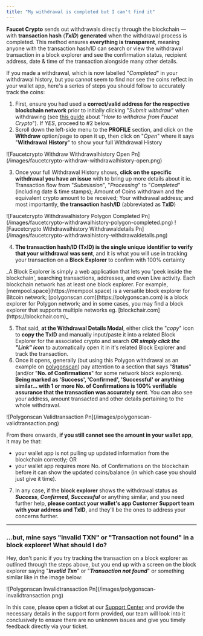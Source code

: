 ```yaml
---
title: "My withdrawal is completed but I can't find it"
---
```


**Faucet Crypto** sends out withdrawals directly through the blockchain — with **transaction hash** (**_TxID_**) **generated** when the withdrawal process is completed. This method ensures **everything is transparent**, meaning anyone with the transaction hash/ID can search or view the withdrawal transaction in a block explorer and see the confirmation status, recipient address, date & time of the transaction alongside many other details.

If you made a withdrawal, which is now labelled "_Completed_" in your withdrawal history, but you cannot seem to find nor see the coins reflect in your wallet app, here's a series of steps you should follow to accurately track the coins:

1. First, ensure you had used a **correct/valid address for the respective blockchain network** prior to initially clicking "_Submit withdraw_" when withdrawing (see [this guide](https://faucetcrypto.mintlify.app/withdrawals/how-to-withdraw-from-faucetcrypto?) about "_How to withdraw from Faucet Crypto_"). If _YES_, proceed to #2 below.
2. Scroll down the left-side menu to the **PROFILE** section, and click on the **Withdraw** option/page to open it up, then click on "_Open_" where it says "**Withdrawal History**" to show your full Withdrawal History

<Frame>
  ![Faucetcrypto Withdraw Withdrawalhistory Open Pn](/images/faucetcrypto-withdraw-withdrawalhistory-open.png)
</Frame>

3. Once your full Withdrawal History shows, **click on the specific withdrawal you have an issue** with to bring up more details about it ie. Transaction flow from "_Submission_", "_Processing_" to "_Completed_" (including date & time stamps); Amount of Coins withdrawn and the equivalent crypto amount to be received; Your withdrawal address; and most importantly, **the transaction hash/ID** (abbreviated as **TxID**)

<Frame>
  ![Faucetcrypto Withdrawalhistory Polygon Completed Pn](/images/faucetcrypto-withdrawalhistory-polygon-completed.png)
</Frame>

<Frame>
  ![Faucetcrypto Withdrawalhistory Withdrawaldetails Pn](/images/faucetcrypto-withdrawalhistory-withdrawaldetails.png)
</Frame>

4. **The transaction hash/ID (TxID) is the single unique identifier to verify that your withdrawal was sent**, and it is what you will use in tracking your transaction on a **Block Explorer** to confirm with 100% certainty

<Tip>
_A Block Explorer is simply a web application that lets you 'peek inside the blockchain', searching transactions, addresses, and even Live activity. Each blockchain network has at least one block explorer. For example, [mempool.space](https://mempool.space) is a versatile block explorer for Bitcoin network; [polygonscan.com](https://polygonscan.com) is a block explorer for Polygon network; and in some cases, you may find a block explorer that supports multiple networks eg. [blockchair.com](https://blockchair.com)_
</Tip>

5. That said, **at the Withdrawal Details Modal**, either click the "_copy_" icon to **copy the TxID** and manually input/paste it into a related Block Explorer for the associated crypto and search **_OR simply click the "Link" icon_** to automatically open it in it's related Block Explorer and track the transaction.
6. Once it opens, generally (but using this Polygon withdrawal as an example on [polygonscan](https://polygonscan.com)) pay attention to a section that says "**Status**" (and/or "**No. of Confirmations**" for some network block explorers). **Being marked as 'Success', 'Confirmed', 'Successful' or anything similar... with 1 or more No. of Confirmations is 100% verifiable assurance that the transaction was accurately sent**. You can also see your address, amount transacted and other details pertaining to the whole withdrawal.

<Frame>
  ![Polygonscan Validtransaction Pn](/images/polygonscan-validtransaction.png)
</Frame>

From there onwards, **if you still cannot see the amount in your wallet app**, it may be that:

- your wallet app is not pulling up updated information from the blockchain correctly; OR
- your wallet app requires more No. of Confirmations on the blockchain before it can show the updated coins/balance (in which case you should just give it time).

7. In any case, if the **block explorer** shows the withdrawal status as **_Success_**, **_Confirmed_**, **_Successful_** or anything similar, and you need further help, **please contact your wallet's app Customer Support team with your address and TxID**, and they'll be the ones to address your concerns further.

---

### ...but, mine says "Invalid TXN" or "Transaction not found" in a block explorer\! What should I do?

Hey, don't panic if you try tracking the transaction on a block explorer as outlined through the steps above, but you end up with a screen on the block explorer saying "**_Invalid Txn_**" or "**_Transaction not found_**" or something similar like in the image below:

<Frame>
  ![Polygonscan Invalidtransaction Pn](/images/polygonscan-invalidtransaction.png)
</Frame>

In this case, please open a ticket at our [Support Center](https://faucetcrypto.com/support) and provide the necessary details in the support form provided, our team will look into it conclusively to ensure there are no unknown issues and give you timely feedback directly via your ticket.